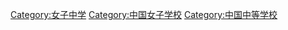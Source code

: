 [[Category:女子中学|Category:女子中学]]
[[Category:中国女子学校|Category:中国女子学校]]
[[Category:中国中等学校|Category:中国中等学校]]